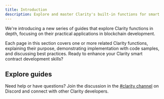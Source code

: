 ```yaml
---
title: Introduction
description: Explore and master Clarity's built-in functions for smart contract development.
---
```



<Callout title="New series" type="info">
We're introducing a new series of guides that explore Clarity functions in depth, focusing on their practical applications in blockchain development.
</Callout>

Each page in this section covers one or more related Clarity functions, explaining their purpose, demonstrating implementation with code samples, and discussing best practices. Ready to enhance your Clarity smart contract development skills?

## Explore guides

<Cards>
  <SecondaryCard
    href="/stacks/clarity/basic-arithmetic"
    title="Arithmetic operations"
    description="Master basic and advanced arithmetic functions for precise calculations in smart contracts."
  />
  <SecondaryCard
    href="/stacks/clarity/access-control"
    title="Access control"
    description="Manage permissions and control access for smart contracts."
  />
  <SecondaryCard
    href="/stacks/clarity/handling-optionals-and-errors"
    title="Handling optionals and errors"
    description="Safely handling optional values and error cases in Clarity smart contracts."
  />
</Cards>

Need help or have questions? Join the discussion in the [#clarity channel](https://stacks.chat) on Discord and connect with other Clarity developers.
